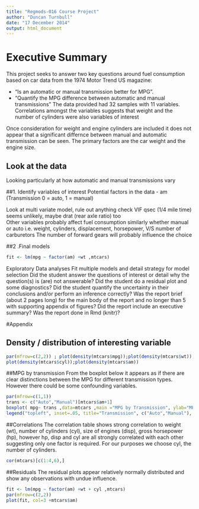 ```yaml
---
title: "Regmods-016 Course Project"
author: "Duncan Turnbull"
date: "17 December 2014"
output: html_document
---
```



# Executive Summary
This project seeks to answer two key questions around fuel consumption based on car data from the 1974 Motor Trend US magazine: 

+ "Is an automatic or manual transmission better for MPG”. 
+ "Quantify the MPG difference between automatic and manual transmissions"
The data provided had 32 samples with 11 variables. Correlations amongst the variables suggests that weight and the number of cylinders were also variables of interest

Once consideration for weight and engine cylinders are included it does not appear that a significant differnce between manual and automatic transmission can be seen. The primary factors are the car weight and the engine size.

## Look at the data
Looking particularly at how automatic and manual transmissions vary


##1. Identify variables of interest
Potential factors in the data - am (Transmission 0 = auto, 1 = manual)

Look at multi variate model, 
rule out anything check VIF
qsec (1/4 mile time) seems unlikely, maybe drat (rear axle ratio) too  
Other variables probably affect fuel consumption similarly whether manual or auto i.e. weight, cylinders, displacement, horsepower, V/S number of carburetors
The number of forward gears will probably influence the choice

##2 .Final models 
```r
fit <- lm(mpg ~ factor(am) +wt ,mtcars)
```

Exploratory Data analyses
Fit multiple models and detail strategy for model selection
Did the student answer the questions of interest or detail why the question(s) is (are) not answerable?
Did the student do a residual plot and some diagnostics?
Did the student quantify the uncertainty in their conclusions and/or perform an inference correctly?
Was the report brief (about 2 pages long) for the main body of the report and no longer than 5 with supporting appendix of figures?
Did the report include an executive summary?
Was the report done in Rmd (knitr)?

#Appendix

## Density / distribution of interesting variable
```r
par(mfrow=c(2,2)) ; plot(density(mtcars$mpg));plot(density(mtcars$wt));
plot(density(mtcars$cyl));plot(density(mtcars$am))
```

##MPG by transmission
From the boxplot below it appears as if there are clear distinctions between the MPG for different transmission types. However there could be some confounding variables.

```r
par(mfrow=c(1,1))
trans <- c("Auto","Manual")[mtcars$am+1]
boxplot( mpg~ trans ,data=mtcars ,main ="MPG by Transmission", ylab="MPG", xlab="Transmission", col = terrain.colors(3))
legend("topleft", inset=.05, title="Transmission", c("Auto","Manual"), fill=terrain.colors(3), horiz=TRUE)
```

##Correlations
The correlation table shows strong correlation to weight (wt), number of cylinders (cyl), size of engines (disp), gross horsepower (hp), however hp, disp and cyl are all strongly correlated with each other suggesting only one factor is required. For our purposes we choose cyl, the number of cylinders.

```r
cor(mtcars)[c(1:4,6),]
```


##Residuals
The residual plots appear relatively normally distributed and show any observations with undue influence.

```r
fit <- lm(mpg ~ factor(am) +wt + cyl ,mtcars)
par(mfrow=c(2,2))
plot(fit, col=3 +mtcars$am)
```